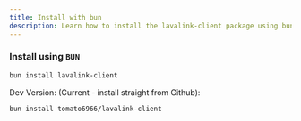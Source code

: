 ```yaml
---
title: Install with bun
description: Learn how to install the lavalink-client package using bun
---
```


### Install using `BUN`

```bash
bun install lavalink-client
```

Dev Version: (Current - install straight from Github):

```bash
bun install tomato6966/lavalink-client
```
